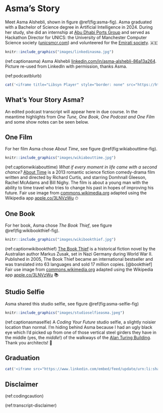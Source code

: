 # Asma's Story {#asma}

Meet Asma Alshebli, shown in figure \@ref(fig:asma-fig). Asma graduated with a Bachelor of Science degree in Artificial Intelligence in 2024. During her study, she did an internship at [Abu Dhabi Ports Group](https://en.wikipedia.org/wiki/AD_Ports_Group) and served as Hackathon Director for UNICS: the University of Manchester Computer Science society ([unicsmcr.com](https://unicsmcr.com/)) and volunteered for the [Emirati society](https://www.linkedin.com/company/essmcr/). 🇦🇪

```r
knitr::include_graphics("images/linkedinasma.jpg")
```
(ref:captionasma) Asma Alshebli [linkedin.com/in/asma-alshebli-86a13a264](https://www.linkedin.com/in/asma-alshebli-86a13a264/). Picture re-used from LinkedIn with permission, thanks Asma.

(ref:podcastblurb)


```r
cat('<iframe title="Libsyn Player" style="border: none" src="https://html5-player.libsyn.com/embed/episode/id/32383492/height/90/theme/custom/thumbnail/yes/direction/forward/render-playlist/no/custom-color/000000/" height="90" width="100%" scrolling="no"  allowfullscreen="" webkitallowfullscreen="true" mozallowfullscreen="true" allowfullscreen="true" msallowfullscreen="true" style="border: none;"></iframe>')
```

## What's Your Story Asma? {#asma-story}

An edited podcast transcript will appear here in due course. In the meantime highlights from *One Tune, One Book, One Podcast and One Film* and some show notes can be seen below.

## One Film {#asma-film}

For her film Asma chose *About Time*, see figure \@ref(fig:wikiabouttime-fig).

```r
knitr::include_graphics("images/wikiabouttime.jpg")
```

(ref:captionwikiabouttime) *What if every moment in life came with a second chance? *[About Time](https://en.wikipedia.org/wiki/About_Time_(2013_film)) is a 2013 romantic science fiction comedy-drama film written and directed by Richard Curtis, and starring Domhnall Gleeson, Rachel McAdams and Bill Nighy. The film is about a young man with the ability to time travel who tries to change his past in hopes of improving his future. Fair use image from [commons.wikimedia.org](https://commons.wikimedia.org) adapted using the Wikipedia app [apple.co/3LNVzWu](https://apple.co/3LNVzWu) ⏱

## One Book {#asma-book}

For her book, Asma chose *The Book Thief*, see figure \@ref(fig:wikibookthief-fig).

```r
knitr::include_graphics("images/wikibookthief.jpg")
```

(ref:captionwikibookthief) [The Book Thief](https://en.wikipedia.org/wiki/The_Book_Thief) is a historical fiction novel by the Australian author Markus Zusak, set in Nazi Germany during World War II. Published in 2005, The Book Thief became an international bestseller and was translated into 63 languages and sold 17 million copies. [@bookthief] Fair use image from [commons.wikimedia.org](https://commons.wikimedia.org) adapted using the Wikipedia app [apple.co/3LNVzWu](https://apple.co/3LNVzWu) 📚

## Studio Selfie {#asma-selfie}

Asma shared this studio selfie, see figure \@ref(fig:asma-selfie-fig)

```r
knitr::include_graphics("images/studioselfieasma.jpeg")
```

(ref:captionasmaselfie) A *Coding Your Future* studio selfie, a slightly noisier location than normal. I'm hiding behind Asma because I had an ugly black eye which I'd picked up from one of those vertical steel girders they have in the middle (yes, the *middle*!) of the walkways of the [Alan Turing Building](https://en.wikipedia.org/wiki/Alan_Turing_Building). Thank you architects! 🤕

## Graduation {#asma-graduation}

```r
cat('<iframe src="https://www.linkedin.com/embed/feed/update/urn:li:share:7216531090906230785" height="857" width="504" frameborder="0" allowfullscreen="" title="Embedded post"></iframe>')
```


## Disclaimer  


::: {.rmdcaution}

(ref:codingcaution)

(ref:transcript-disclaimer)  

:::
